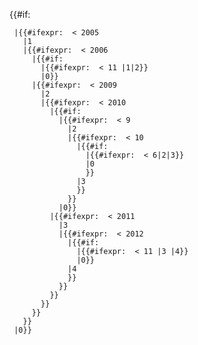 <includeonly>{{#if:{{{year|}}}
  |{{#ifexpr: {{{year}}} < 2005 <!--  until 2004 -->
    |1
    |{{#ifexpr: {{{year}}} < 2006 <!-- 2005 -->
      |{{#if:{{{month|}}}
        |{{#ifexpr: {{{month}}} < 11 |1|2}}
        |0}}
      |{{#ifexpr: {{{year}}} < 2009 <!-- 2006-2008 -->
        |2
        |{{#ifexpr: {{{year}}} < 2010 <!-- 2009 -->
          |{{#if:{{{month|}}}
            |{{#ifexpr: {{{month}}} < 9
              |2
              |{{#ifexpr: {{{month}}} < 10
                |{{#if:{{{day|}}}
                  |{{#ifexpr: {{{day}}} < 6|2|3}}
                  |0
                  }}
                |3
                }}
              }}
            |0}}
          |{{#ifexpr: {{{year}}} < 2011 <!-- 2010 -->
            |3
            |{{#ifexpr: {{{year}}} < 2012 <!-- 2011 -->
              |{{#if:{{{month|}}}
                |{{#ifexpr: {{{month}}} < 11 |3 |4}}
                |0}}
              |4
              }}
            }}
          }}
        }}
      }}
    }}
  |0}}
</includeonly><noinclude>
{{Documentation}}
</noinclude>